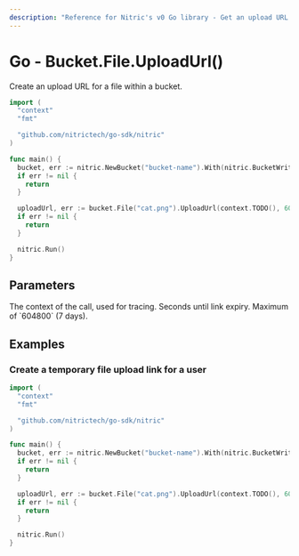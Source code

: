 ```yaml
---
description: "Reference for Nitric's v0 Go library - Get an upload URL for a file from a bucket."
---
```


# Go - Bucket.File.UploadUrl()

Create an upload URL for a file within a bucket.

```go
import (
  "context"
  "fmt"

  "github.com/nitrictech/go-sdk/nitric"
)

func main() {
  bucket, err := nitric.NewBucket("bucket-name").With(nitric.BucketWriting)
  if err != nil {
    return
  }

  uploadUrl, err := bucket.File("cat.png").UploadUrl(context.TODO(), 600)
  if err != nil {
    return
  }

  nitric.Run()
}
```

## Parameters

<Properties>
  <Property name="ctx" required type="context">
    The context of the call, used for tracing.
  </Property>
  <Property name="expiry" required type="int">
    Seconds until link expiry. Maximum of `604800` (7 days).
  </Property>
</Properties>

## Examples

### Create a temporary file upload link for a user

```go
import (
  "context"
  "fmt"

  "github.com/nitrictech/go-sdk/nitric"
)

func main() {
  bucket, err := nitric.NewBucket("bucket-name").With(nitric.BucketWriting)
  if err != nil {
    return
  }

  uploadUrl, err := bucket.File("cat.png").UploadUrl(context.TODO(), 600)
  if err != nil {
    return
  }

  nitric.Run()
}
```

